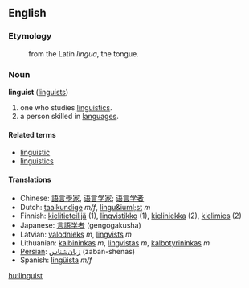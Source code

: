 ==English==
===Etymology===
:from the Latin ''lingua'', the tongue.

===Noun===
'''linguist''' ([[linguists]])

#one who studies [[linguistics]].
#a person skilled in [[language]]s.

====Related terms====
*[[linguistic]]
*[[linguistics]]

==== Translations ====
*Chinese: [[語言學家]], [[语言学家]]; [[语言学者]]
*Dutch: [[taalkundige]] ''m/f'', [[lingu&iuml;st]] ''m''
*Finnish: [[kielitieteilijä]] (1), [[lingvistikko]] (1), [[kieliniekka]] (2), [[kielimies]] (2)
*Japanese: [[言語学者]] (gengogakusha)
*Latvian: [[valodnieks]] ''m'', [[lingvists]] ''m''
*Lithuanian: [[kalbininkas]] ''m'', [[lingvistas]] ''m'', [[kalbotyrininkas]] ''m''
*[[Persian]]: [[زبان‌شناس]] (zaban-shenas)
*Spanish: [[lingüista]] ''m/f''

[[hu:linguist]]